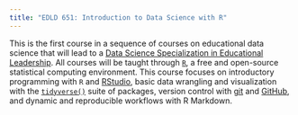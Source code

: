 ```yaml
---
title: "EDLD 651: Introduction to Data Science with R"
---
```


This is the first course in a sequence of courses on educational data science that will lead to a [Data Science Specialization in Educational Leadership](https://education.uoregon.edu/data-science-specialization-educational-leadership). All courses will be taught through [`R`](https://cran.r-project.org/), a free and open-source statistical computing environment. This course focuses on introductory programming with ` R` and [RStudio](https://www.rstudio.com/), basic data wrangling and visualization with the [`tidyverse()`](https://www.tidyverse.org/) suite of packages, version control with [git](https://git-scm.com/) and [GitHub](https://github.com/), and dynamic and reproducible workflows with R Markdown.